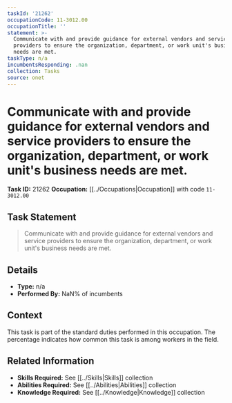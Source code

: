 ```yaml
---
taskId: '21262'
occupationCode: 11-3012.00
occupationTitle: ''
statement: >-
  Communicate with and provide guidance for external vendors and service
  providers to ensure the organization, department, or work unit's business
  needs are met.
taskType: n/a
incumbentsResponding: .nan
collection: Tasks
source: onet
---
```

# Communicate with and provide guidance for external vendors and service providers to ensure the organization, department, or work unit's business needs are met.

**Task ID:** 21262
**Occupation:** [[../Occupations|Occupation]] with code `11-3012.00`

## Task Statement

> Communicate with and provide guidance for external vendors and service providers to ensure the organization, department, or work unit's business needs are met.

## Details

- **Type:** n/a
- **Performed By:** NaN% of incumbents

## Context

This task is part of the standard duties performed in this occupation. The percentage indicates how common this task is among workers in the field.

## Related Information

- **Skills Required:** See [[../Skills|Skills]] collection
- **Abilities Required:** See [[../Abilities|Abilities]] collection
- **Knowledge Required:** See [[../Knowledge|Knowledge]] collection
